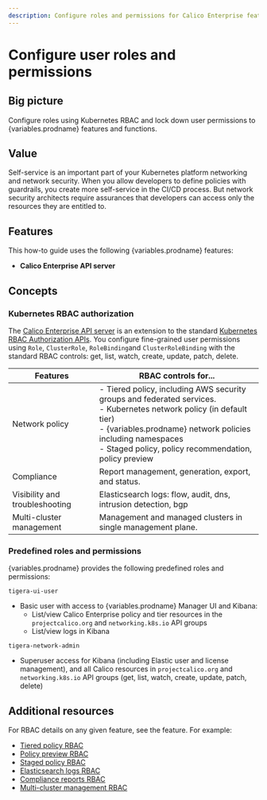 ```yaml
---
description: Configure roles and permissions for Calico Enterprise features and functions.
---
```



# Configure user roles and permissions

## Big picture

Configure roles using Kubernetes RBAC and lock down user permissions to {variables.prodname} features and functions.

## Value

Self-service is an important part of your Kubernetes platform networking and network security. When you allow developers to define policies with guardrails, you create more self-service in the CI/CD process. But network security architects require assurances that developers can access only the resources they are entitled to.

## Features

This how-to guide uses the following {variables.prodname} features:

- **Calico Enterprise API server**

## Concepts

### Kubernetes RBAC authorization

The [Calico Enterprise API server](../../reference/installation/api.mdx#operator.tigera.io/v1.APIServer) is an extension to the standard [Kubernetes RBAC Authorization APIs](https://kubernetes.io/docs/reference/access-authn-authz/rbac/). You configure fine-grained user permissions using `Role`, `ClusterRole`, `RoleBinding`and `ClusterRoleBinding` with the standard RBAC controls: get, list, watch, create, update, patch, delete.

| Features                       | RBAC controls for...                                                                                                                                                                                                                            |
| ------------------------------ | ----------------------------------------------------------------------------------------------------------------------------------------------------------------------------------------------------------------------------------------------- |
| Network policy                 | - Tiered policy, including AWS security groups and federated services.<br />- Kubernetes network policy (in default tier)<br />- {variables.prodname} network policies including namespaces<br />- Staged policy, policy recommendation, policy preview |
| Compliance                     | Report management, generation, export, and status.                                                                                                                                                                                              |
| Visibility and troubleshooting | Elasticsearch logs: flow, audit, dns, intrusion detection, bgp                                                                                                                                                                                  |
| Multi-cluster management       | Management and managed clusters in single management plane.                                                                                                                                                                                     |

### Predefined roles and permissions

{variables.prodname} provides the following predefined roles and permissions:

`tigera-ui-user`

- Basic user with access to {variables.prodname} Manager UI and Kibana:
  - List/view Calico Enterprise policy and tier resources in the `projectcalico.org` and `networking.k8s.io` API groups
  - List/view logs in Kibana

`tigera-network-admin`

- Superuser access for Kibana (including Elastic user and license management), and all Calico resources in `projectcalico.org` and `networking.k8s.io` API groups (get, list, watch, create, update, patch, delete)

## Additional resources

For RBAC details on any given feature, see the feature. For example:

- [Tiered policy RBAC](../../network-policy/policy-tiers/rbac-tiered-policies.mdx)
- [Policy preview RBAC](../../network-policy/policy-impact-preview.mdx)
- [Staged policy RBAC](../../network-policy/staged-network-policies.mdx)
- [Elasticsearch logs RBAC](../../visibility/elastic/rbac-elasticsearch.mdx)
- [Compliance reports RBAC](../../compliance/overview.mdx)
- [Multi-cluster management RBAC](../../multicluster/create-a-management-cluster.mdx)
